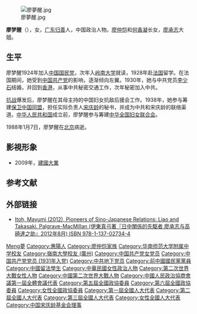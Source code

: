 [[File:廖夢醒.jpg|thumb]]

'''廖梦醒'''（{{bd|1904年|2月4日|1988年|1月7日|catIdx=Liao廖}}），女，[[广东省|广东]][[归善|归善]]人，中国政治人物。[[廖仲恺|廖仲恺]]和[[何香凝|何香凝]]长女，[[廖承志|廖承志]]大姐。

== 生平 ==
廖梦醒1924年加入[[中国国民党|中国国民党]]，次年入[[嶺南大學_(廣州)|岭南大学]]就读，1928年赴[[法国|法国]]留学。在法国期间，她受到[[中国共产党|中国共产党]]的影响，逐渐倾向左翼。1930年，她与中共党员[[李少石|李少石]]结婚，并回到[[香港|香港]]，从事中共秘密交通工作，次年秘密加入中共。

[[抗日战争_(中国)|抗战]]爆发后，廖梦醒在其母主持的中国妇女抗敌后援会工作。1938年，她参与筹建[[保卫中国同盟|保卫中国同盟]]，担任实际负责人[[宋庆龄|宋庆龄]]的秘书，并成为中共和宋庆龄的联络渠道。[[中华人民共和国|中华人民共和国]]成立前，廖梦醒参与筹建[[中华全国妇女联合会|中华全国妇女联合会]]。

1988年1月7日，廖梦醒在[[北京|北京]]病逝。
== 影視形象 ==
*2009年，[[建國大業|建國大業]]

== 参考文献 ==
{{Reflist}}

== 外部链接 ==
* [http://www.amazon.com/Pioneers-Sino-Japanese-Relations-Liao-Takasaki/dp/1137027347 Itoh, Mayumi (2012), Pioneers of Sino-Japanese Relations: Liao and Takasaki.  Palgrave-MacMillan  (伊東真弓著『日中関係的先駆者 廖承志与高碕達之助』2012年8月) ISBN 978-1-137-02734-4] {{Wayback|url=http://www.amazon.com/Pioneers-Sino-Japanese-Relations-Liao-Takasaki/dp/1137027347 |date=20220309072858 }}

{{Navboxes 
| title  = 廖梦醒在[[中华全国妇女联合会|中华全国妇女联合会]]的职务
| list1  =
{{中华全国民主妇女联合会第二届执行委员会}}
}}
{{Navboxes 
| title  = 廖梦醒在[[中国宋庆龄基金会|中国宋庆龄基金会]]的职务
| list1  =
{{宋庆龄基金会第一届理事会}}
}}

{{Authority control}}
{{DEFAULTSORT:Liao廖}}
[[Category:廖姓|Meng夢]]
[[Category:惠陽人|Category:惠陽人]]
[[Category:廖仲恺家族|Category:廖仲恺家族]]
[[Category:华南师范大学附属中学校友|Category:华南师范大学附属中学校友]]
[[Category:嶺南大學校友_(廣州)|Category:嶺南大學校友 (廣州)]]
[[Category:中国共产党女党员|Category:中国共产党女党员]]
[[Category:中国共产党党员_(1931年入党)|Category:中国共产党党员 (1931年入党)]]
[[Category:中共地下党员|Category:中共地下党员]]
[[Category:前中國國民黨黨員|Category:前中國國民黨黨員]]
[[Category:中國留法學生|Category:中國留法學生]]
[[Category:中華民國女性政治人物|Category:中華民國女性政治人物]]
[[Category:第二次世界大戰女性人物|Category:第二次世界大戰女性人物]]
[[Category:中國第二次世界大戰人物|Category:中國第二次世界大戰人物]]
[[Category:中國人民政治協商會議第一屆全體會議代表|Category:中國人民政治協商會議第一屆全體會議代表]]
[[Category:第五屆全國政協委員|Category:第五屆全國政協委員]]
[[Category:第六屆全國政協委員|Category:第六屆全國政協委員]]
[[Category:女性全國政協委員|Category:女性全國政協委員]]
[[Category:第一屆全國人大代表|Category:第一屆全國人大代表]]
[[Category:第二屆全國人大代表|Category:第二屆全國人大代表]]
[[Category:第三屆全國人大代表|Category:第三屆全國人大代表]]
[[Category:女性全國人大代表|Category:女性全國人大代表]]
[[Category:中国宋庆龄基金会理事|Category:中国宋庆龄基金会理事]]